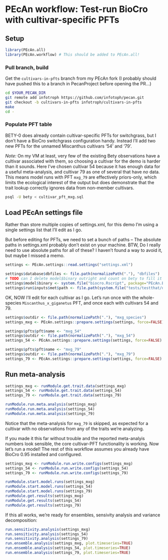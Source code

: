 # PEcAn workflow: Test-run BioCro with cultivar-specific PFTs

## Setup

```r
library(PEcAn.all)
library(PEcAn.workflow) # This should be added to PEcAn.all!
```

### Pull branch, build

Get the `cultivars-in-pfts` branch from my PEcAn fork (I probably should have pushed this to a branch in PecanProject before opening the PR...)

```sh
cd $YOUR_PECAN_DIR
git remote add infotroph https://github.com/infotoph/pecan.git
git checkout -b cultivars-in-pfts infotroph/cultivars-in-pfts
make
cd -
```

### Populate PFT table

BETY-0 does already contain cultivar-specific PFTs for switchgrass, but I don't have a BioCro switchgrass configuration handy.
Instead I'll add two new PFTs for the unnamed Miscanthus cultivars '54' and '79'.

*Note:* On my VM at least, very few of the existing Bety observations have a cultivar associated with them, so choosing a cultivar for the demo is harder than it sounds.
Here I've chosen cultivar 54 because it has enough data for a useful meta-analysis, and cultivar 79 as one of several that have *no* data.
This means model runs with PFT `mxg_79` are effectively priors-only, which limits the ecological interest of the output but does demonstrate that the trait lookup correctly ignores data from non-member cultivars.

```sh
psql -U bety < cultivar_pft_mxg.sql
```


## Load PEcAn settings file

Rather than store multiple copies of settings.xml, for this demo I'm using a single settings list that I'll edit as I go.

But before editing for PFTs, we need to set a bunch of paths -- The absolute paths in settings.xml probably don't exist on your machine.
BTW, Do I really need to use absolute paths for all of these? I haven't found a way to avoid it, but maybe I missed a memo.

```r
settings <- PEcAn.settings::read.settings("settings.xml")

settings$database$dbfiles <- file.path(normalizePath("."), "dbfiles")
# TODO can I delete model$binary outright and count on bety to fill it in?
settings$model$binary <- system.file("biocro.Rscript", package="PEcAn.BIOCRO")
settings$run$inputs$met$path <- file.path(system.file("tests/testthat/data", package="PEcAn.BIOCRO"), "US-Bo1")
```

OK, NOW I'll edit for each cultivar as I go. Let's run once with the whole-species `Miscanthus_x_giganetus` PFT, and once each with cultivars 54 and 79.

```r
settings$outdir <- file.path(normalizePath("."), "mxg_species")
settings_mxg <- PEcAn.settings::prepare.settings(settings, force=FALSE)

settings$pfts$pft$name <- "mxg_54"
settings$outdir <- file.path(normalizePath("."), "mxg_54")
settings_54 <- PEcAn.settings::prepare.settings(settings, force=FALSE)

settings$pfts$pft$name <- "mxg_79"
settings$outdir <- file.path(normalizePath("."), "mxg_79")
settings_79 <- PEcAn.settings::prepare.settings(settings, force=FALSE)
```

## Run meta-analysis

```r
settings_mxg <- runModule.get.trait.data(settings_mxg)
settings_54 <- runModule.get.trait.data(settings_54)
settings_79 <- runModule.get.trait.data(settings_79)

runModule.run.meta.analysis(settings_mxg)
runModule.run.meta.analysis(settings_54)
runModule.run.meta.analysis(settings_79)
```

Notice that the meta-analysis for `mxg_79` is skipped, as expected for a cultivar with no observations from any of the traits we're analyzing.

If you made it this far without trouble and the reported meta-analyis numbers look sensible, the core cultivar-PFT functionality is working.
Now let's run a model! The rest of this workflow assumes you already have BioCro 0.95 installed and configured.

```r
settings_mxg <- runModule.run.write.configs(settings_mxg)
settings_54 <- runModule.run.write.configs(settings_54)
settings_79 <- runModule.run.write.configs(settings_79)
```

```r
runModule.start.model.runs(settings_mxg)
runModule.start.model.runs(settings_54)
runModule.start.model.runs(settings_79)
runModule.get.results(settings_mxg)
runModule.get.results(settings_54)
runModule.get.results(settings_79)
```

If this all works, we're ready for ensembles, sensivity analysis and variance decomposition:

```r
run.sensitivity.analysis(settings_mxg)
run.sensitivity.analysis(settings_54)
run.sensitivity.analysis(settings_79)
run.ensemble.analysis(settings_mxg, plot.timeseries=TRUE)
run.ensemble.analysis(settings_54, plot.timeseries=TRUE)
run.ensemble.analysis(settings_79, plot.timeseries=TRUE)
```

